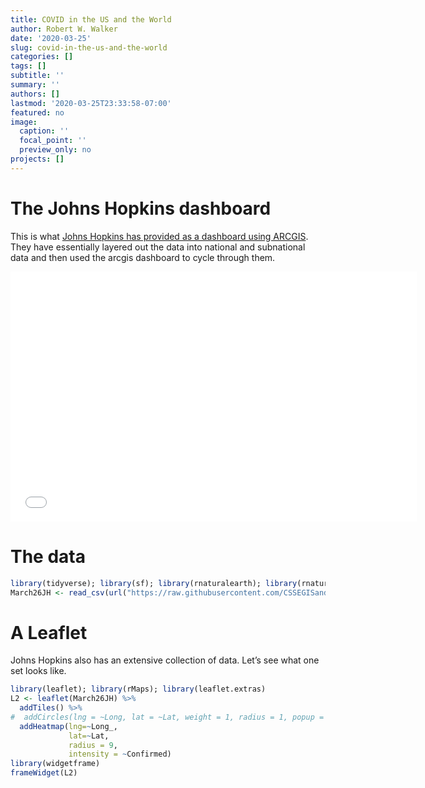 ```yaml
---
title: COVID in the US and the World
author: Robert W. Walker
date: '2020-03-25'
slug: covid-in-the-us-and-the-world
categories: []
tags: []
subtitle: ''
summary: ''
authors: []
lastmod: '2020-03-25T23:33:58-07:00'
featured: no
image:
  caption: ''
  focal_point: ''
  preview_only: no
projects: []
---
```


# The Johns Hopkins dashboard

This is what [Johns Hopkins has provided as a dashboard using ARCGIS](https://coronavirus.jhu.edu/map.html).  They have essentially layered out the data into national and subnational data and then used the arcgis dashboard to cycle through them.

<iframe width="650" height="400" frameborder="0" scrolling="no" marginheight="0" marginwidth="0" title="2019-nCoV" src="//gisanddata.maps.arcgis.com/apps/Embed/index.html?webmap=14aa9e5660cf42b5b4b546dec6ceec7c&extent=77.3846,11.535,163.5174,52.8632&zoom=true&previewImage=false&scale=true&disable_scroll=true&theme=light"></iframe>

# The data

```r
library(tidyverse); library(sf); library(rnaturalearth); library(rnaturalearthdata); library(ggmap)
March26JH <- read_csv(url("https://raw.githubusercontent.com/CSSEGISandData/COVID-19/master/csse_covid_19_data/csse_covid_19_daily_reports/03-26-2020.csv"))
```

# A Leaflet

Johns Hopkins also has an extensive collection of data.  Let's see what one set looks like.

```r
library(leaflet); library(rMaps); library(leaflet.extras)
L2 <- leaflet(March26JH) %>% 
  addTiles() %>% 
#  addCircles(lng = ~Long, lat = ~Lat, weight = 1, radius = 1, popup = ~Combined_Key) %>% 
  addHeatmap(lng=~Long_,
             lat=~Lat,
             radius = 9,
             intensity = ~Confirmed)
library(widgetframe)
frameWidget(L2)
``` 


